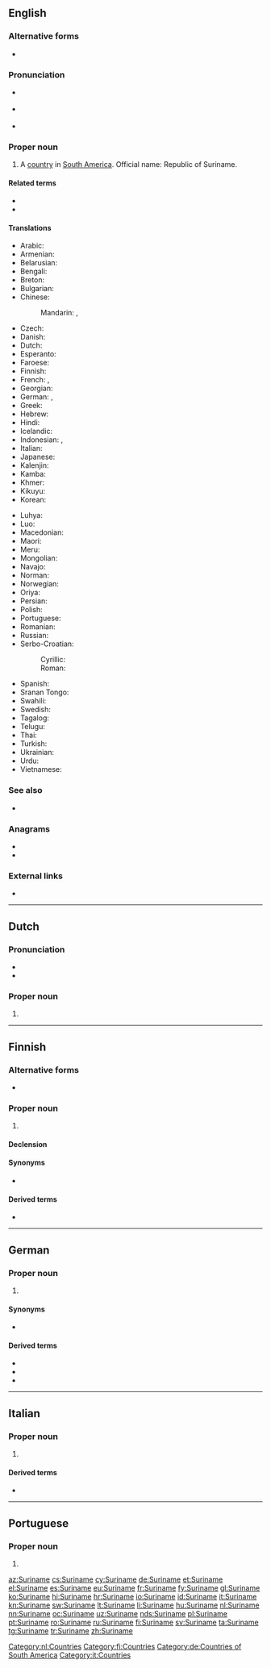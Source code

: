 ==English==

===Alternative forms===
* {{l|en|Surinam}}

===Pronunciation===
* {{a|UK}} {{IPA|/ˌsʊə.ɹɪˈnæm/|/ˌsjʊə.ɹɪˈnæm/|/ˈsʊə.ɹɪ.næm/|lang=en}}
* {{a|US}} {{IPA|/ˌsʊɹ.ɪˈnɑm/|/ˈsʊɹ.ɪ.nɑm/|/ˈsʊɹ.ɪ.næm/|lang=en}}
* {{audio|en-us-Suriname.ogg|Audio (US)|lang=en}}

===Proper noun===
{{en-proper noun}}

# A [[country]] in [[South America]]. Official name: Republic of Suriname.

====Related terms====
* {{l|en|Surinamer}}
* {{l|en|Surinamese}}

====Translations====
{{trans-top|country}}
* Arabic: {{t|ar|سُورِينَام|m}}
* Armenian: {{t|hy|Սուրինամ}}
* Belarusian: {{t|be|Сурына́м|m}}
* Bengali: {{t|bn|সুরিনাম}}
* Breton: {{t|br|Surinam}}
* Bulgarian: {{t|bg|Сурина́м|m}}
* Chinese:
*: Mandarin: {{t|cmn|蘇里南|sc=Hani}}, {{t+|cmn|苏里南|tr=Sūlǐnán|sc=Hani}}
* Czech: {{t+|cs|Surinam|m}}
* Danish: {{t|da|Surinam}}
* Dutch: {{t+|nl|Suriname}}
* Esperanto: {{t|eo|Surinamo}}
* Faroese: {{t|fo|Surinam|n}}
* Finnish: {{t+|fi|Suriname}}
* French: {{t+|fr|Surinam|m}}, {{t+|fr|Suriname|m}}
* Georgian: {{t|ka|სურინამი}}
* German: {{t+|de|Surinam}}, {{t+|de|Suriname}}
* Greek: {{t+|el|Σουρινάμ|n}}
* Hebrew: {{t|he|סורינאם}}
* Hindi: {{t+|hi|सूरीनाम}}
* Icelandic: {{t+|is|Súrínam|n}}
* Indonesian: {{t+|id|Suriname}}, {{t|id|Surinam}}
* Italian: {{t+|it|Suriname}}
* Japanese: {{t+|ja|スリナム|tr=Surinamu}}
* Kalenjin: {{t|kln|Surinam}}
* Kamba: {{t|kam|Surinamu}}
* Khmer: {{t|km|សូរីណាម|tr=sooriinaam}}
* Kikuyu: {{t|ki|Surinamu}}
* Korean: {{t+|ko|수리남|tr=Surinam|sc=Hang}}
{{trans-mid}}
* Luhya: {{t|luy|Surinamu}}
* Luo: {{t|luo|Surinam}}
* Macedonian: {{t|mk|Су́ринам|m}}
* Maori: {{t|mi|Hurināme }}
* Meru: {{t|mer|Surinamu}}
* Mongolian: {{t|mn|Сурина́м}}
* Navajo: {{t|nv|Sówinam}}
* Norman: {{t|nrf|Suriname|m}} {{qualifier|Jersey}}
* Norwegian: {{t|no|Surinam}}
* Oriya: {{t|or|ସୁରିନାମ|sc=Orya}}
* Persian: {{t|fa|سورینام|tr=surinâm|sc=fa-Arab}}
* Polish: {{t+|pl|Surinam}}
* Portuguese: {{t+|pt|Suriname}}
* Romanian: {{t|ro|Surinam|n}}
* Russian: {{t+|ru|Сурина́м|m}}
* Serbo-Croatian:
*: Cyrillic: {{t|sh|Суринам|m|sc=Cyrl}}
*: Roman: {{t+|sh|Surinam|m}}
* Spanish: {{t+|es|Surinam}}
* Sranan Tongo: {{t|srn|Sranang}}
* Swahili: {{t+|sw|Surinamu}}
* Swedish: {{t+|sv|Surinam}}
* Tagalog: {{t|tl|Surinam}}
* Telugu: {{t+|te|సురినామ్}}
* Thai: {{t+|th|ซูรินาเม|tr=sūrināme}}
* Turkish: {{t+|tr|Surinam}}
* Ukrainian: {{t+|uk|Сурина́м|m}}
* Urdu: {{t|ur|سرینام}}
* Vietnamese: {{t|vi|Suriname}}
{{trans-bottom}}

===See also===
* {{list:countries of South America/en}}

===Anagrams===
* {{l|en|aneurism}}
* {{l|en|Sumerian}}

===External links===
* {{pedialite}}

----

==Dutch==
{{wikipedia|lang=nl}}

===Pronunciation===
* {{IPA|/ˌsyriˈnaːmə/|lang=nl}}
* {{audio|Nl-Suriname.ogg|Audio|lang=nl}}

===Proper noun===
{{nl-proper noun|n}}

# {{l|en|Suriname}}

[[Category:nl:Countries]]

----

==Finnish==
{{wikipedia|lang=fi}}

===Alternative forms===
* {{l|fi|Surinam}} {{qualifier|dated}}

===Proper noun===
{{fi-proper noun}}

# {{l|en|Suriname}}

====Declension====
{{fi-decl-nalle|n=sg|Surinam|||a}}

====Synonyms====
* {{l|fi|Alankomaiden Guayana}} {{qualifier|obsolete}}

====Derived terms====
* {{l|fi|surinamelainen}}

[[Category:fi:Countries]]

----

==German==
{{wikipedia|lang=de}}

===Proper noun===
{{de-proper noun|n}}

# {{l|en|Suriname}}

====Synonyms====
* {{l|de|Surinam}}

====Derived terms====
* {{l|de|Surinamer}}
* {{l|de|Surinamerin}}
* {{l|de|surinamisch}}

[[Category:de:Countries of South America]]

----

==Italian==
{{wikipedia|lang=it}}

===Proper noun===
{{it-proper noun|g=m}}

# {{l|en|Suriname}}

====Derived terms====
* {{l|it|surinamese}}

[[Category:it:Countries]]

----

==Portuguese==

===Proper noun===
{{pt-proper noun|m}}

# {{place|pt|country|continent/South America|t1=Suriname}}

{{catlangcode|pt|Suriname}}

[[az:Suriname]]
[[cs:Suriname]]
[[cy:Suriname]]
[[de:Suriname]]
[[et:Suriname]]
[[el:Suriname]]
[[es:Suriname]]
[[eu:Suriname]]
[[fr:Suriname]]
[[fy:Suriname]]
[[gl:Suriname]]
[[ko:Suriname]]
[[hi:Suriname]]
[[hr:Suriname]]
[[io:Suriname]]
[[id:Suriname]]
[[it:Suriname]]
[[kn:Suriname]]
[[sw:Suriname]]
[[lt:Suriname]]
[[li:Suriname]]
[[hu:Suriname]]
[[nl:Suriname]]
[[nn:Suriname]]
[[oc:Suriname]]
[[uz:Suriname]]
[[nds:Suriname]]
[[pl:Suriname]]
[[pt:Suriname]]
[[ro:Suriname]]
[[ru:Suriname]]
[[fi:Suriname]]
[[sv:Suriname]]
[[ta:Suriname]]
[[tg:Suriname]]
[[tr:Suriname]]
[[zh:Suriname]]